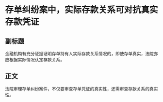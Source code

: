 # 存单纠纷案中，实际存款关系可对抗真实存款凭证
## 副标题
金融机构有充分证据证明存单持有人实际存款关系情况的，即使存单真实，法院亦应根据实际情况认定存款关系。
## 正文
法院审理存单纠纷案件，不仅要审查存单凭证的真实性，还需审查存款关系的真实性。